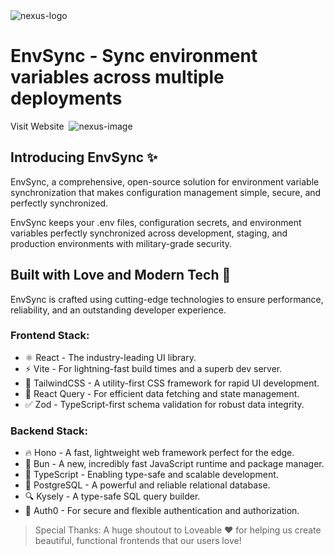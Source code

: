 
<Image src={Logo} alt='nexus-logo' className='mt-0 size-14' />

# EnvSync - Sync environment variables across multiple deployments

<ButtonLink href='https://envsync.cloud' target='_blank' rel='noopener noreferrer'>
  Visit Website&nbsp;
  <TbExternalLink />
</ButtonLink>

<Image src={Cover} alt='nexus-image' className='mx-auto max-h-[50vh] w-auto overflow-hidden' priority />

## Introducing EnvSync ✨

EnvSync, a comprehensive, open-source solution for environment variable synchronization that makes configuration management simple, secure, and perfectly synchronized.

EnvSync keeps your .env files, configuration secrets, and environment variables perfectly synchronized across development, staging, and production environments with military-grade security.

## Built with Love and Modern Tech 💝

EnvSync is crafted using cutting-edge technologies to ensure performance, reliability, and an outstanding developer experience.

### Frontend Stack:

- ⚛️ React - The industry-leading UI library.
- ⚡ Vite - For lightning-fast build times and a superb dev server.
- 🎨 TailwindCSS - A utility-first CSS framework for rapid UI development.
- 🔄 React Query - For efficient data fetching and state management.
- ✅ Zod - TypeScript-first schema validation for robust data integrity.

### Backend Stack:

- 🔥 Hono - A fast, lightweight web framework perfect for the edge.
- 🚀 Bun - A new, incredibly fast JavaScript runtime and package manager.
- 📘 TypeScript - Enabling type-safe and scalable development.
- 🐘 PostgreSQL - A powerful and reliable relational database.
- 🔍 Kysely - A type-safe SQL query builder.
- 🔐 Auth0 - For secure and flexible authentication and authorization.

> Special Thanks: A huge shoutout to Loveable ❤️ for helping us create beautiful, functional frontends that our users love!
